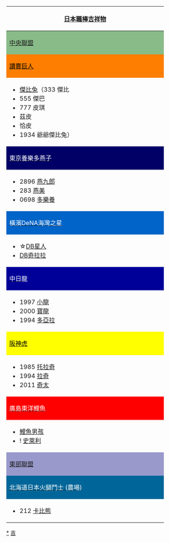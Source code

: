 {| class="navbox collapsible collapsed" style="text-align:center; border:1px solid #999; font-size:small"
|-
! colspan="2" | <div style="float:left; width:6em; text-align:left;">{{Tnavbar|日本職棒吉祥物|mini=1}}</div>[[日本職棒]][[NPB吉祥物列表|吉祥物]]
|-
!style="width:50%; background-color:#88BB88"|[[中央聯盟]]
!style="width:50%; background-color:#88CCEE"|[[太平洋聯盟]]
|-
!style="width:50%; background-color:#fd7e00"|[[讀賣巨人|<span style="color:#000;">讀賣巨人</span>]]
!style="width:50%; background-color:#069"|[[北海道日本火腿鬥士|<span style="color:#fff;">北海道日本火腿鬥士</span>]]
|-
| {{Flatlist|class=hlist-pipe}}
*[[傑比兔]]（333 傑比
*555 傑巴
*777 皮琪
*茲皮
*恰皮
*1934 爺爺傑比兔）
{{Endflatlist}}
| {{Flatlist|class=hlist-pipe}}
*212 [[BB熊]]
*12 [[波莉北極星]]
*179 [[北狐符瑞普]]
{{Endflatlist}}
|-
!style="width:50%; background-color:#006"|[[東京養樂多燕子|<span style="color:#fff;">東京養樂多燕子</span>]]
!style="width:50%; background-color:#900"|[[東北樂天金鷲|<span style="color:#fff;">東北樂天金鷲</span>]]
|-
| {{Flatlist|class=hlist-pipe}}
*2896 [[燕九郎]]
*283 [[燕美 (吉祥物)|燕美]]
*0698 [[多樂養]]
{{Endflatlist}}
| {{Flatlist|class=hlist-pipe}}
*10 [[庫拉奇]]
*[[:ja:東北楽天ゴールデンイーグルス#マスコット|庫拉奇娜]]
*[[:ja:東北楽天ゴールデンイーグルス#マスコット|史威奇]]
*{{tsl|ja|Mr.カラスコ|Mr.卡拉斯可}}（非公認）
{{Endflatlist}}
|-
!style="width:50%; background-color:#0064c8"|[[橫濱DeNA海灣之星|<span style="color:#fff;">橫濱DeNA海灣之星</span>]]
!style="width:50%; background-color:#143d69"|[[埼玉西武獅|<span style="color:#fff;">埼玉西武獅</span>]]
|-
| {{Flatlist|class=hlist-pipe}}
*☆[[DB星人]]
*[[DB奇拉拉]]
{{Endflatlist}}
| {{Flatlist|class=hlist-pipe}}
*[[雷歐 (吉祥物)|雷歐]]
*[[萊娜]] 
{{Endflatlist}}
|-
!style="width:50%; background-color:#009"|[[中日龍|<span style="color:#fff;">中日龍</span>]]
!style="width:50%; background-color:#000"|[[千葉羅德海洋|<span style="color:#fff;">千葉羅德海洋</span>]]
|-
| {{Flatlist|class=hlist-pipe}}
*1997 [[小龍]]
*2000 [[寶龍]]
*1994 [[多亞拉]]
{{Endflatlist}}
| {{Flatlist|class=hlist-pipe}}
*[[馬君 (吉祥物)|馬君]]
*[[小玲]]
*[[小斯]]
*[[:ja:千葉ロッテマリーンズ#マスコット|謎之魚]]
{{Endflatlist}}
|-
!style="width:50%; background-color:#ff0"|[[阪神虎|<span style="color:#000;">阪神虎</span>]] 
!style="width:50%; background-color:#101077"|[[歐力士猛牛|<span style="color:#fff;">歐力士猛牛</span>]]
|-
| {{Flatlist|class=hlist-pipe}}
*1985 [[托拉奇]]
*1994 [[:ja:トラッキー|拉奇]]
*2011 [[奇太]]
{{Endflatlist}}
| {{Flatlist|class=hlist-pipe}}
*111 [[猛牛布爾]]
*222 [[猛牛貝爾]]
|-
!style="width:50%; background-color:#f00"|[[廣島東洋鯉魚|<span style="color:#fff;">廣島東洋鯉魚</span>]]
!style="width:50%; background-color:#fc0"|[[福岡軟銀鷹|<span style="color:#000;">福岡軟銀鷹</span>]]
|-
| {{Flatlist|class=hlist-pipe}}
*[[鯉魚男孩]]
*! [[史萊利]]
{{Endflatlist}}
| {{Flatlist|class=hlist-pipe}}
*100 [[哈利鷹]]
*200 哈克利鷹
*甜心鷹
*本氣鷹
*海倫鷹
*哈克
*瑞克
*霍克
{{Endflatlist}}
|-
!style="width:50%; background-color:#9999CC"|[[:ja:イースタン・リーグ|東部聯盟]]
!style="width:50%;　background-color:#9999CC"|[[日本棒球代表隊]]
|-
!style="width:50%; background-color:#069"|[[:ja:北海道日本ハムファイターズ (ファーム)|<span style="color:#fff;">北海道日本火腿鬥士 (農場)</span>]]
!style="width:50%; background-color:#069"|[[日本棒球代表隊|<span style="color:#fff;">日本武士</span>]]
|-
| {{Flatlist|class=hlist-pipe}}
* 212 [[卡比熊]]
{{Endflatlist}}
| {{Flatlist|class=hlist-pipe}}
*　{{tsl|ja|たまべヱ|球兵衛}}
{{Endflatlist}}
|}<noinclude>
[[Category:日本職棒吉祥物|*]]
[[Category:日本棒球模板|吉]]
</noinclude>